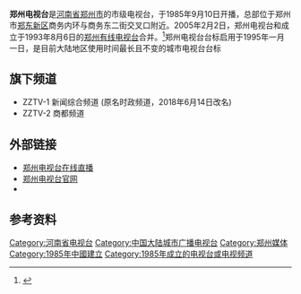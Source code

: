 {{電視網資訊
| 電視網名稱     =郑州电视台
| 電視網商標檔案 = ZZTV LOGO only.png
| 電視網商標尺寸 = 100px
| 類型           = 电视、电台
| 品牌           =
| 開播日期       = 1985年9月10日
| 國家           = {{PRC}}
| 可收視地區     = [[河南省|河南省]][[郑州市|郑州市]]和周边地区
| 創立日期       =
| 創立者         =
| 口號           =
| 格言           =
| 收視率         =
| 收視率調查時間 =
| 收視率資料來源 =
| 市場占有率     =
| 擁有者         = 
| 持股者         =
| 關鍵人物       = 
| 旗下類比頻道   =
| 旗下數位頻道   =
| 官方網站       = http://www.zztv.tv/ 
| 備註           =
}}
'''郑州电视台'''是[[河南省|河南省]][[郑州市|郑州市]]的市级电视台，于1985年9月10日开播，总部位于郑州市[[郑东新区|郑东新区]]商务内环与商务东二街交叉口附近。2005年2月2日，郑州电视台和成立于1993年8月6日的[[郑州有线电视台|郑州有线电视台]]合并。<ref>{{cite web|url=http://www.mjceo.com/news_19507.html|title=河南省第二大电视传播媒体-郑州电视台|publisher=|date=2011-09-19|language=zh-hans|deadurl=yes|archiveurl=https://web.archive.org/web/20111010090528/http://www.mjceo.com/news_19507.html|archivedate=2011-10-10}}</ref>郑州电视台台标启用于1995年一月一日，是目前大陆地区使用时间最长且不变的城市电视台台标

== 旗下频道 ==
*ZZTV-1 新闻综合频道 (原名时政频道，2018年6月14日改名)
*ZZTV-2 商都频道

==外部链接==
*[http://zz.cutv.com/ 郑州电视台在线直播] {{Wayback|url=http://zz.cutv.com/ |date=20120625102512 }}
*[http://www.zztv.tv/ 郑州电视台官网] {{Wayback|url=http://www.zztv.tv/ |date=20111008212323 }}
*{{sinaweibo|1299464954}}

== 参考资料 ==
{{reflist}}
{{中华人民共和国广播电视网络}}
[[Category:河南省电视台|Category:河南省电视台]]
[[Category:中国大陆城市广播电视台|Category:中国大陆城市广播电视台]]
[[Category:郑州媒体|Category:郑州媒体]]
[[Category:1985年中國建立|Category:1985年中國建立]]
[[Category:1985年成立的电视台或电视频道|Category:1985年成立的电视台或电视频道]]